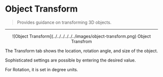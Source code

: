# Object Transform

> Provides guidance on transforming 3D objects.

---

<center>
  ![Object Transform](../../../../../../images/object-transform.png) Object
  Transfrom
</center>

The Transform tab shows the location, rotation angle, and size of the object.

Sophisticated settings are possible by entering the desired value.

For Rotation, it is set in degree units.
